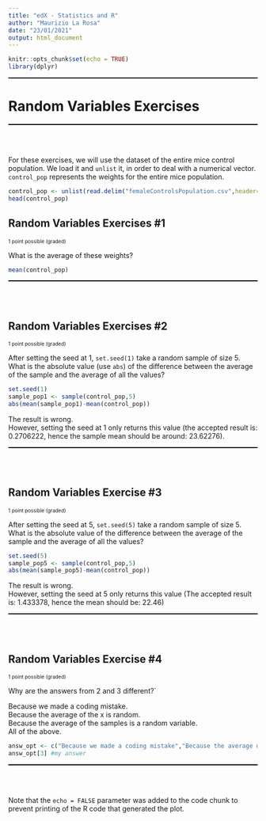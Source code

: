 ```yaml
---
title: "edX - Statistics and R"
author: "Maurizio La Rosa"
date: "23/01/2021"
output: html_document
---
```


```r
knitr::opts_chunk$set(echo = TRUE)
library(dplyr)
```

<hr style="height:2px;border-width:0;color:gray;background-color:black">
# Random Variables Exercises
<hr style="height:2px;border-width:0;color:gray;background-color:black">
<br></br>

For these exercises, we will use the dataset of the entire mice control population. We load it and `unlist` it, in order to deal with a numerical vector.
`control_pop` represents the weights for the entire mice population.

```r
control_pop <- unlist(read.delim("femaleControlsPopulation.csv",header=TRUE,sep=","))
head(control_pop)
```


## Random Variables Exercises #1

<font size="0.7">1 point possible (graded)</font>

What is the average of these weights?

```r
mean(control_pop)
```
<hr style="height:2px;border-width:0;color:gray;background-color:black">
<br></br>

## Random Variables Exercises #2

<font size="0.7">1 point possible (graded)</font>

After setting the seed at 1, `set.seed(1)` take a random sample of size 5. What is the absolute value (use `abs`) of the difference between the average of the sample and the average of all the values?

```r
set.seed(1)
sample_pop1 <- sample(control_pop,5)
abs(mean(sample_pop1)-mean(control_pop))
```
The result is wrong. \
However, setting the seed at 1 only returns this value (the accepted result is: 0.2706222, hence the sample mean should be around: 23.62276).
<hr style="height:2px;border-width:0;color:gray;background-color:black">
<br></br>

## Random Variables Exercise #3

<font size="0.7">1 point possible (graded)</font>

After setting the seed at 5, `set.seed(5)` take a random sample of size 5. What is the absolute value of the difference between the average of the sample and the average of all the values?

```r
set.seed(5)
sample_pop5 <- sample(control_pop,5)
abs(mean(sample_pop5)-mean(control_pop))
```

The result is wrong. \
However, setting the seed at 5 only returns this value (The accepted result is: 1.433378, hence the mean should be: 22.46)
<hr style="height:2px;border-width:0;color:gray;background-color:black">
<br></br>

## Random Variables Exercise #4

<font size="0.7">1 point possible (graded)</font>

Why are the answers from 2 and 3 different?`

Because we made a coding mistake. \
Because the average of the x is random. \
Because the average of the samples is a random variable. \
All of the above. \

```r
answ_opt <- c("Because we made a coding mistake","Because the average of the x is random","Because the average of the samples is a random variable","All of the above")
answ_opt[3] #my answer
```
<hr style="height:2px;border-width:0;color:gray;background-color:black">
<br></br>

Note that the `echo = FALSE` parameter was added to the code chunk to prevent printing of the R code that generated the plot.